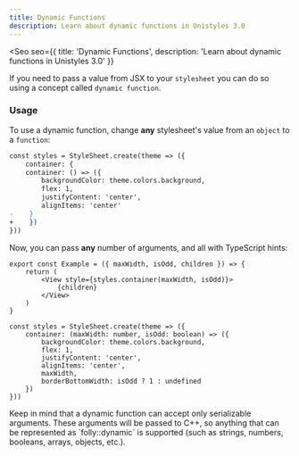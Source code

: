 ```yaml
---
title: Dynamic Functions
description: Learn about dynamic functions in Unistyles 3.0
---
```



<Seo
    seo={{
        title: 'Dynamic Functions',
        description: 'Learn about dynamic functions in Unistyles 3.0'
    }}
>

If you need to pass a value from JSX to your `stylesheet` you can do so using a concept called `dynamic function`.

### Usage

To use a dynamic function, change **any** stylesheet's value from an `object` to a `function`:

```diff lang="tsx" del="container: {" ins="container: () => ({"
const styles = StyleSheet.create(theme => ({
    container: {
    container: () => ({
        backgroundColor: theme.colors.background,
        flex: 1,
        justifyContent: 'center',
        alignItems: 'center'
-    }
+    })
}))
```

Now, you can pass **any** number of arguments, and all with TypeScript hints:

```tsx /maxWidth/ /isOdd/
export const Example = ({ maxWidth, isOdd, children }) => {
    return (
        <View style={styles.container(maxWidth, isOdd)}>
            {children}
        </View>
    )
}

const styles = StyleSheet.create(theme => ({
    container: (maxWidth: number, isOdd: boolean) => ({
        backgroundColor: theme.colors.background,
        flex: 1,
        justifyContent: 'center',
        alignItems: 'center',
        maxWidth,
        borderBottomWidth: isOdd ? 1 : undefined
    })
}))
```

<Aside type="caution" title="Serializable arguments">
Keep in mind that a dynamic function can accept only serializable arguments.
These arguments will be passed to C++, so anything that can be represented as `folly::dynamic` is supported (such as strings, numbers, booleans, arrays, objects, etc.).
</Aside>

</Seo>

